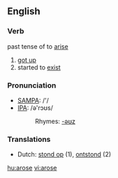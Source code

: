 ==English==

===Verb===
past tense of to [[arise]]

# [[got up]]
# started to [[exist]]

===Pronunciation===
*[[w:SAMPA|SAMPA]]: /'/
*[[w:IPA|IPA]]: /ə'rɔʊs/
*:Rhymes: [[Rhymes:English:-əʊz|-əʊz]]

===Translations===

*Dutch: [[stond op]] (1), [[ontstond]] (2)

[[hu:arose]]
[[vi:arose]]